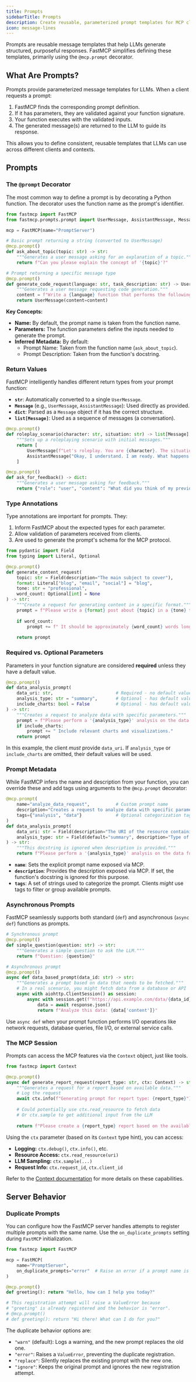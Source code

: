 ```yaml
---
title: Prompts
sidebarTitle: Prompts
description: Create reusable, parameterized prompt templates for MCP clients.
icon: message-lines
---
```



Prompts are reusable message templates that help LLMs generate structured, purposeful responses. FastMCP simplifies defining these templates, primarily using the `@mcp.prompt` decorator.

## What Are Prompts?

Prompts provide parameterized message templates for LLMs. When a client requests a prompt:

1.  FastMCP finds the corresponding prompt definition.
2.  If it has parameters, they are validated against your function signature.
3.  Your function executes with the validated inputs.
4.  The generated message(s) are returned to the LLM to guide its response.

This allows you to define consistent, reusable templates that LLMs can use across different clients and contexts.

## Prompts

### The `@prompt` Decorator

The most common way to define a prompt is by decorating a Python function. The decorator uses the function name as the prompt's identifier.

```python
from fastmcp import FastMCP
from fastmcp.prompts.prompt import UserMessage, AssistantMessage, Message

mcp = FastMCP(name="PromptServer")

# Basic prompt returning a string (converted to UserMessage)
@mcp.prompt()
def ask_about_topic(topic: str) -> str:
    """Generates a user message asking for an explanation of a topic."""
    return f"Can you please explain the concept of '{topic}'?"

# Prompt returning a specific message type
@mcp.prompt()
def generate_code_request(language: str, task_description: str) -> UserMessage:
    """Generates a user message requesting code generation."""
    content = f"Write a {language} function that performs the following task: {task_description}"
    return UserMessage(content=content)
```

**Key Concepts:**

*   **Name:** By default, the prompt name is taken from the function name.
*   **Parameters:** The function parameters define the inputs needed to generate the prompt.
*   **Inferred Metadata:** By default:
    *   Prompt Name: Taken from the function name (`ask_about_topic`).
    *   Prompt Description: Taken from the function's docstring.

### Return Values

FastMCP intelligently handles different return types from your prompt function:

-   **`str`**: Automatically converted to a single `UserMessage`.
-   **`Message`** (e.g., `UserMessage`, `AssistantMessage`): Used directly as provided.
-   **`dict`**: Parsed as a `Message` object if it has the correct structure.
-   **`list[Message]`**: Used as a sequence of messages (a conversation).

```python
@mcp.prompt()
def roleplay_scenario(character: str, situation: str) -> list[Message]:
    """Sets up a roleplaying scenario with initial messages."""
    return [
        UserMessage(f"Let's roleplay. You are {character}. The situation is: {situation}"),
        AssistantMessage("Okay, I understand. I am ready. What happens next?")
    ]

@mcp.prompt()
def ask_for_feedback() -> dict:
    """Generates a user message asking for feedback."""
    return {"role": "user", "content": "What did you think of my previous response?"}
```

### Type Annotations

Type annotations are important for prompts. They:
1.  Inform FastMCP about the expected types for each parameter.
2.  Allow validation of parameters received from clients.
3.  Are used to generate the prompt's schema for the MCP protocol.

```python
from pydantic import Field
from typing import Literal, Optional

@mcp.prompt()
def generate_content_request(
    topic: str = Field(description="The main subject to cover"),
    format: Literal["blog", "email", "social"] = "blog",
    tone: str = "professional",
    word_count: Optional[int] = None
) -> str:
    """Create a request for generating content in a specific format."""
    prompt = f"Please write a {format} post about {topic} in a {tone} tone."
    
    if word_count:
        prompt += f" It should be approximately {word_count} words long."
        
    return prompt
```

### Required vs. Optional Parameters

Parameters in your function signature are considered **required** unless they have a default value.

```python
@mcp.prompt()
def data_analysis_prompt(
    data_uri: str,                        # Required - no default value
    analysis_type: str = "summary",       # Optional - has default value
    include_charts: bool = False          # Optional - has default value
) -> str:
    """Creates a request to analyze data with specific parameters."""
    prompt = f"Please perform a '{analysis_type}' analysis on the data found at {data_uri}."
    if include_charts:
        prompt += " Include relevant charts and visualizations."
    return prompt
```

In this example, the client *must* provide `data_uri`. If `analysis_type` or `include_charts` are omitted, their default values will be used.

### Prompt Metadata

While FastMCP infers the name and description from your function, you can override these and add tags using arguments to the `@mcp.prompt` decorator:

```python
@mcp.prompt(
    name="analyze_data_request",          # Custom prompt name
    description="Creates a request to analyze data with specific parameters",  # Custom description
    tags={"analysis", "data"}             # Optional categorization tags
)
def data_analysis_prompt(
    data_uri: str = Field(description="The URI of the resource containing the data."),
    analysis_type: str = Field(default="summary", description="Type of analysis.")
) -> str:
    """This docstring is ignored when description is provided."""
    return f"Please perform a '{analysis_type}' analysis on the data found at {data_uri}."
```

- **`name`**: Sets the explicit prompt name exposed via MCP.
- **`description`**: Provides the description exposed via MCP. If set, the function's docstring is ignored for this purpose.
- **`tags`**: A set of strings used to categorize the prompt. Clients *might* use tags to filter or group available prompts.

### Asynchronous Prompts

FastMCP seamlessly supports both standard (`def`) and asynchronous (`async def`) functions as prompts.

```python
# Synchronous prompt
@mcp.prompt()
def simple_question(question: str) -> str:
    """Generates a simple question to ask the LLM."""
    return f"Question: {question}"

# Asynchronous prompt
@mcp.prompt()
async def data_based_prompt(data_id: str) -> str:
    """Generates a prompt based on data that needs to be fetched."""
    # In a real scenario, you might fetch data from a database or API
    async with aiohttp.ClientSession() as session:
        async with session.get(f"https://api.example.com/data/{data_id}") as response:
            data = await response.json()
            return f"Analyze this data: {data['content']}"
```

Use `async def` when your prompt function performs I/O operations like network requests, database queries, file I/O, or external service calls.

### The MCP Session

Prompts can access the MCP features via the `Context` object, just like tools.

```python
from fastmcp import Context

@mcp.prompt()
async def generate_report_request(report_type: str, ctx: Context) -> str:
    """Generates a request for a report based on available data."""
    # Log the request
    await ctx.info(f"Generating prompt for report type: {report_type}")
    
    # Could potentially use ctx.read_resource to fetch data
    # Or ctx.sample to get additional input from the LLM
    
    return f"Please create a {report_type} report based on the available data."
```

Using the `ctx` parameter (based on its `Context` type hint), you can access:

-   **Logging:** `ctx.debug()`, `ctx.info()`, etc.
-   **Resource Access:** `ctx.read_resource(uri)`
-   **LLM Sampling:** `ctx.sample(...)`
-   **Request Info:** `ctx.request_id`, `ctx.client_id`

Refer to the [Context documentation](/servers/context) for more details on these capabilities.

## Server Behavior

### Duplicate Prompts

<VersionBadge version="2.1.0" />

You can configure how the FastMCP server handles attempts to register multiple prompts with the same name. Use the `on_duplicate_prompts` setting during `FastMCP` initialization.

```python
from fastmcp import FastMCP

mcp = FastMCP(
    name="PromptServer",
    on_duplicate_prompts="error"  # Raise an error if a prompt name is duplicated
)

@mcp.prompt()
def greeting(): return "Hello, how can I help you today?"

# This registration attempt will raise a ValueError because
# "greeting" is already registered and the behavior is "error".
# @mcp.prompt()
# def greeting(): return "Hi there! What can I do for you?"
```

The duplicate behavior options are:

-   `"warn"` (default): Logs a warning, and the new prompt replaces the old one.
-   `"error"`: Raises a `ValueError`, preventing the duplicate registration.
-   `"replace"`: Silently replaces the existing prompt with the new one.
-   `"ignore"`: Keeps the original prompt and ignores the new registration attempt. 